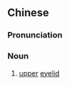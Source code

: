 {{also|上睑}}
==Chinese==
{{zh-forms|s=上睑}}

===Pronunciation===
{{zh-pron
|m=shàngjiǎn
|c=soeng6 gim2,soeng6 lim4
|cat=n
}}

===Noun===
{{zh-noun}}

# [[upper]] [[eyelid]]
